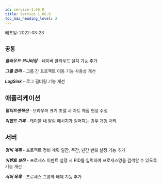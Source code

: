 ```yaml
---
id: service-1.66.0
title: Service 1.66.0
toc_max_heading_level: 2
---
```



배포일: 2022-03-23

## `공통`

***클라우드 모니터링*** - 네이버 클라우드 설치 기능 추가

***그룹 관리*** - 그룹 간 프로젝트 이동 기능 사용성 개선

***LogSink*** - 로그 필터링 기능 개선

## 애플리케이션

***멀티트랜잭션*** - 브라우저 크기 조절 시 차트 깨짐 현상 수정

***이벤트 기록*** - 테이블 내 알림 메시지가 길어지는 경우 개행 처리

## 서버

***정비 계획*** - 프로젝트 정비 계획 일간, 주간, 년간 반복 설정 기능 추가 

***이벤트 설정*** - 프로세스 이벤트 설정 시 PID를 입력하여 프로세스명을 검색할 수 있도록 기능 개선

***서버 목록*** - 프로세스 그룹화 해제 기능 추가
